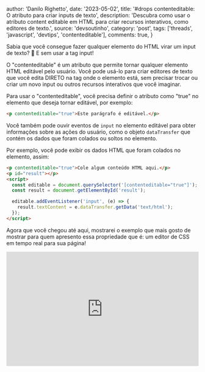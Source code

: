 
  author: 'Danilo Righetto',
  date: '2023-05-02',
  title: '#drops contenteditable: O atributo para criar inputs de texto',
  description: 'Descubra como usar o atributo content editable em HTML para criar recursos interativos, como editores de texto.',
  source: 'devsoutinho',
  category: 'post',
  tags: ['threads', 'javascript', 'devtips', 'contenteditable'],
  comments: true,
}



Sabia que você consegue fazer qualquer elemento do HTML virar um input de texto? 🤯 E sem usar a tag input!

O "contenteditable" é um atributo que permite tornar qualquer elemento HTML editável pelo usuário. Você pode usá-lo para criar editores de texto que você edita DIRETO na tag onde o elemento está, sem precisar trocar ou criar um novo input ou outros recursos interativos que você imaginar.

Para usar o "contenteditable", você precisa definir o atributo como "true" no elemento que deseja tornar editável, por exemplo:

```html
<p contenteditable="true">Este parágrafo é editável.</p>
```

Você também pode ouvir eventos de `input` no elemento editável para obter informações sobre as ações do usuário, como o objeto `dataTransfer` que contém os dados que foram colados ou soltos no elemento.

Por exemplo, você pode exibir os dados HTML que foram colados no elemento, assim:

```html
<p contenteditable="true">Cole algum conteúdo HTML aqui.</p>
<p id="result"></p>
<script>
  const editable = document.querySelector('[contenteditable="true"]');
  const result = document.getElementById('result');

  editable.addEventListener('input', (e) => {
    result.textContent = e.dataTransfer.getData('text/html');
  });
</script>
```

Agora que você chegou até aqui, mostrarei o exemplo que mais gosto de mostrar para quem apresento essa propriedade que é: um editor de CSS em tempo real para sua página!

<iframe
  height="300"
  width="100%"
  scrolling="no"
  title="Exemplo de código"
  src="https://codepen.io/omariosouto/embed/vYVexOR?default-tab=html%2Cresult&editable=true"
  frameBorder="no"
  loading="lazy"
  allowtransparency="true"
  allowFullScreen={true}
/>

> 🚨 Não use em produção (a menos que seu projeto precise disso haha)

Importante reforçar também que você precisará utilizar `aria-roles` para deixar o elemento acessível aos leitores de tela:

```html
<div
  role="textbox"
  contenteditable="true"
  aria-placeholder="5-digit zipcode"
  aria-labelledby="txtboxLabel"></div>
```

> Link da MDN: https://developer.mozilla.org/en-US/docs/Web/Accessibility/ARIA/Roles/textbox_role

Uma dica legal é estudar sobre como utilizar essa propriedade no framework que você trabalha. Deixo aqui as referências para você se aprofundar:

- [Contenteditable - MDN](https://developer.mozilla.org/en-US/docs/Web/API/HTMLElement/contentEditable)
- [Lib para purificar o output](https://github.com/cure53/DOMPurify)
- [User input e conrtoles - MDN](https://developer.mozilla.org/en-US/docs/web/guide/user_input_methods)
- [Input event data transfer - MDN](https://developer.mozilla.org/en-US/docs/web/api/inputevent/datatransfer)


Curtiu? Me segue ai e acompanha para mais dicas de desenvolvimento em geral! 😍

- Blog: https://mariosouto.com
- YouTube: https://youtube.com/@DevSoutinho

## Postagens por ai: 
- [Thread no twitter](???)